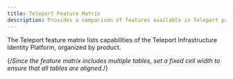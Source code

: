 ```yaml
---
title: Teleport Feature Matrix
description: Provides a comparison of features available in Teleport products.
---
```


The Teleport feature matrix lists capabilities of the Teleport Infrastructure
Identity Platform, organized by product.

{/*Since the feature matrix includes multiple tables, set a fixed cell width to
ensure that all tables are aligned.*/} 
<style dangerouslySetInnerHTML={{__html: `
  table {
    table-layout: fixed;
  }

  table td {
    width: 25%;
  }`}}
/>

## Teleport editions

Teleport includes two editions:
- **Teleport Community Edition:** An open source offering intended for demos and
  small teams.
- **Teleport Enterprise:** A fully-featured commercial offering.

Teleport Enterprise offers two deployment
options: 
- **Cloud:** The Teleport team manages the Teleport Auth Service and Teleport
  Proxy Service on the Teleport Cloud infrastructure.
- **Self-Hosted:** Teleport users deploy the Teleport Auth Service and Teleport Proxy
  Service on their own infrastructure.

Teleport Enterprise includes add-on products that provide a more complete
infrastructure identity solution, which this guide explains in more detail
below.

## Teleport Zero Trust Access

||[Teleport Enterprise (Cloud)](#teleport-editions)|[Teleport Enterprise (Self-Hosted)](#teleport-editions)|[Teleport Community Edition](#teleport-editions)|
|---|:---:|:---:|:---:|
|Agentless Integration with [OpenSSH Servers](./enroll-resources/server-access/openssh/openssh-agentless.mdx)|✔|✔|✔|
|[Dual Authorization](./admin-guides/access-controls/guides/dual-authz.mdx)|✔|✔|✖|
|[Enhanced Session Recording](./enroll-resources/server-access/guides/bpf-session-recording.mdx)|✔|✔|✔|
|[FedRAMP Control](./admin-guides/access-controls/compliance-frameworks/fedramp.mdx)|✖|✔|✖|
|FIPS-compliant binaries available for FedRAMP High|✖|✔|✖|
|IP-Based Restrictions|✔|✔|✖|
|[Moderated Sessions](./admin-guides/access-controls/guides/joining-sessions.mdx)|✔|✔|✖|
|PCI DSS Features|✔|✔|Limited|
|[Protecting Applications](./enroll-resources/application-access/getting-started.mdx)|✔|✔|✔|
|[Protecting Databases](./enroll-resources/database-access/getting-started.mdx)|✔|✔|✔|
|[Protecting Kubernetes Clusters](./enroll-resources/kubernetes-access/getting-started.mdx)|✔|✔|✔|
|[Protecting Linux Servers](./enroll-resources/server-access/getting-started.mdx)|✔|✔|✔|
|[Protecting Windows Desktops](./enroll-resources/desktop-access/introduction.mdx)|✔|✔|✔|
|[Recording Proxy Mode](./enroll-resources/server-access/guides/recording-proxy-mode.mdx)|✖|✔|✔|
|[Role-Based Access Control](./admin-guides/access-controls/guides/role-templates.mdx)|✔|✔|✔|
|[Session Recording with Playback](./reference/architecture/session-recording.mdx)|✔|✔|✔|
|[Single Sign-On](./admin-guides/access-controls/sso/sso.mdx)|GitHub, Google Workspace, OIDC, SAML, Teleport|GitHub, Google Workspace, OIDC, SAML, Teleport|GitHub|
|SOC 2 Features|✔|✔|Limited|
|[Structured Audit Logs](./reference/monitoring/audit.mdx)|✔|✔|✔|

## Teleport Identity Governance

||[Teleport Enterprise (Cloud)](#teleport-editions)|[Teleport Enterprise (Self-Hosted)](#teleport-editions)|[Teleport Community Edition](#teleport-editions)|
|---|:---:|:---:|:---:|
|[Access Lists & Access Reviews](./admin-guides/access-controls/access-lists/access-lists.mdx)|✔|✔|✖|
|[Access Monitoring & Response](./admin-guides/access-controls/access-monitoring.mdx)|✔|✔|✖|
|[Device Trust](./admin-guides/access-controls/device-trust/guide.mdx)|✔|✔|✖|
|[Endpoint Management: Jamf](./admin-guides/access-controls/device-trust/jamf-integration.mdx)|✔|✔|✖|
|[Hardware Key Support](./admin-guides/access-controls/guides/hardware-key-support.mdx)|✔|✔|✖|
|[Hardware Security Module support](./admin-guides/deploy-a-cluster/hsm.mdx) for encryption at rest|✖|✔|✖|
|[JIT Access Requests](./admin-guides/access-controls/guides/dual-authz.mdx)|✔|✔|Limited|
|[Session & Identity Locks](./admin-guides/access-controls/guides/locking.mdx)|✔|✔|✖|

## Teleport Machine & Workload Identity

||[Teleport Enterprise (Cloud)](#teleport-editions)|[Teleport Enterprise (Self-Hosted)](#teleport-editions)|[Teleport Community Edition](#teleport-editions)|
|---|:---:|:---:|:---:|
|[Machine Access](./enroll-resources/machine-id/getting-started.mdx)|✔|✔|✔|
|[Flexible Workload Identities](./enroll-resources/workload-identity/getting-started.mdx)|✔|✔|✔|

## Teleport Identity Security

||[Teleport Enterprise (Cloud)](#teleport-editions)|[Teleport Enterprise (Self-Hosted)](#teleport-editions)|[Teleport Community Edition](#teleport-editions)|
|---|:---:|:---:|:---:|
|[Identity Security](./admin-guides/teleport-policy/teleport-policy.mdx)|✔|✔|✖|
|[Crown Jewel Monitoring](./admin-guides/teleport-policy/crown-jewels.mdx)|✔|✔|✖|
|[SSH Key Scanning](./admin-guides/teleport-policy/integrations/ssh-keys-scan.mdx)|✔|✔|✖|

## Management and licensing

||[Teleport Enterprise (Cloud)](#teleport-editions)|[Teleport Enterprise (Self-Hosted)](#teleport-editions)|[Teleport Community Edition](#teleport-editions)|
|---|:---:|:---:|:---:|
|Annual or multi-year contracts, volume discounts|✔|✔|✖|
|Anonymized Usage Tracking|✔|✔|Opt-in|
|Auth Service and Proxy Service Management|Fully managed|Self-hosted|Self-hosted|
|[Backend support](./reference/backends.mdx)|All data is stored in DynamoDB and S3 with server-side encryption.|Any S3-compatible storage for session records, many managed backends for custom audit log storage|Any S3-compatible storage for session records, many managed backends for custom audit log storage.|
|Data storage location|Data is stored in Teleport's AWS infrastructure with audit logs/sessions optionally in customer AWS accounts. Proxy Service instances are deployed across the world for low-latency access.|Can store data anywhere in the world, on most managed cloud backends|Can store data anywhere in the world, on most managed cloud backends|
|License|Commercial|Commercial|Commercial|
|Proxy Service domain name|A subdomain of `teleport.sh`|Custom|Custom|
|Support|24x7 support with premium SLAs and account managers|24x7 support with premium SLAs and account managers|Community|
|Version support|Deploys last stable release with 2-3 week lag for stability.|All supported releases available to install and download.|All supported releases available to install and download.|
